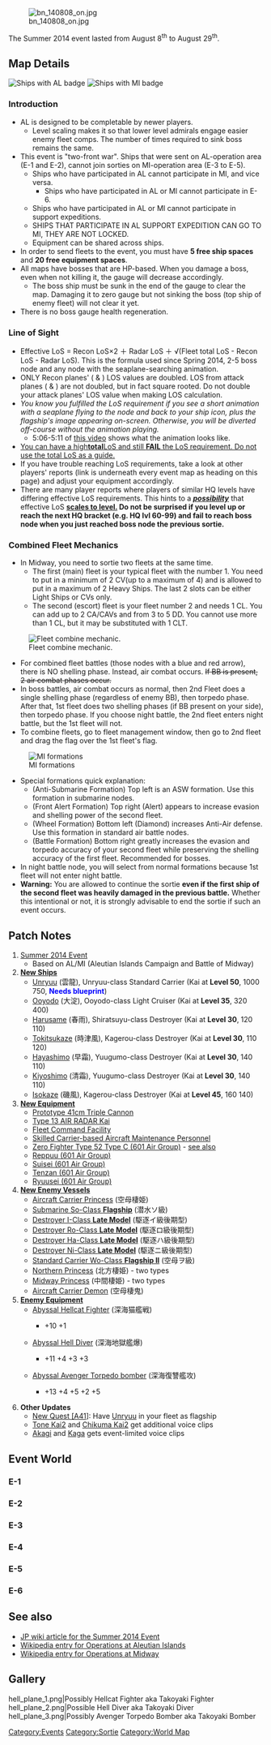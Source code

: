 
[[File:bn_140808_on.jpg]]

The Summer 2014 event lasted from August 8<sup>th</sup> to August 29<sup>th</sup>.

==Map Details==
[[File:AL_badge.jpg|thumb|Ships with AL badge]]
[[File:MI_sticker.jpg|thumb|Ships with MI badge]]
===Introduction===
* AL is designed to be completable by newer players.
** Level scaling makes it so that lower level admirals engage easier enemy fleet comps. The number of times required to sink boss remains the same.
* This event is "two-front war". Ships that were sent on AL-operation area (E-1 and E-2), cannot join sorties on MI-operation area (E-3 to E-5).
** Ships who have participated in AL cannot participate in MI, and vice versa.
*** Ships who have participated in AL or MI cannot participate in E-6.
** Ships who have participated in AL or MI cannot participate in support expeditions.
** SHIPS THAT PARTICIPATE IN AL SUPPORT EXPEDITION CAN GO TO MI, THEY ARE NOT LOCKED.
** Equipment can be shared across ships.
* In order to send fleets to the event, you must have '''5 free ship spaces''' and '''20 free equipment spaces'''.
* All maps have bosses that are HP-based. When you damage a boss, even when not killing it, the gauge will decrease accordingly.
** The boss ship must be sunk in the end of the gauge to clear the map. Damaging it to zero gauge but not sinking the boss (top ship of enemy fleet) will not clear it yet.
* There is no boss gauge health regeneration.

=== Line of Sight ===
* Effective LoS = Recon LoS×2 ＋ Radar LoS ＋ √(Fleet total LoS - Recon LoS - Radar LoS). This is the formula used since Spring 2014, 2-5 boss node and any node with the seaplane-searching animation.
* ONLY Recon planes' ({{YellowPlane}} & {{Seaplane}}) LOS values are doubled. LOS from attack planes ({{RedPlane}} & {{BluePlane}}) are not doubled, but in fact square rooted. Do not double your attack planes' LOS value when making LOS calculation.
* ''You know you fulfilled the LoS requirement if you see a short animation with a seaplane flying to the node and back to your ship icon, plus the flagship's image appearing on-screen. Otherwise, you will be diverted off-course without the animation playing.'' 
** 5:06-5:11 of [http://www.youtube.com/watch?v=J-x1tNuCeSE this video] shows what the animation looks like. 
* <u>You can have a high''' total '''LoS and still '''FAIL''' the LoS requirement. Do not use the total LoS as a guide.</u>
* If you have trouble reaching LoS requirements, take a look at other players' reports (link is underneath every event map as <Report your results Here> heading on this page) and adjust your equipment accordingly.
* There are many player reports where players of similar HQ levels have differing effective LoS requirements. This hints to a '''<u>''possibility''</u>''' that effective LoS '''<u>scales to level.</u> Do not be surprised if you level up or reach the next HQ bracket (e.g. HQ lvl 60-99) and fail to reach boss node when you just reached boss node the previous sortie.'''

===Combined Fleet Mechanics===
* In Midway, you need to sortie two fleets at the same time.
** The first (main) fleet is your typical fleet with the number 1. You need to put in a minimum of 2 CV(up to a maximum of 4) and is allowed to put in a maximum of 2 Heavy Ships. The last 2 slots can be either Light Ships or CVs only.
** The second (escort) fleet is your fleet number 2 and needs 1 CL. You can add up to 2 CA/CAVs and from 3 to 5 DD. You cannot use more than 1 CL, but it may be substituted with 1 CLT.
[[File:Ss_(2014-08-10_at_09.58.59).jpg|thumb|Fleet combine mechanic.]]
* For combined fleet battles (those nodes with a blue and red arrow), there is NO shelling phase. Instead, air combat occurs. <s>If BB is present, 2 air combat phases occur.</s>
* In boss battles, air combat occurs as normal, then 2nd Fleet does a single shelling phase (regardless of enemy BB), then torpedo phase. After that, 1st fleet does two shelling phases (if BB present on your side), then torpedo phase. If you choose night battle, the 2nd fleet enters night battle, but the 1st fleet will not.
* To combine fleets, go to fleet management window, then go to 2nd fleet and drag the flag over the 1st fleet's flag.
[[File:Ss_(2014-08-09_at_04.56.13).jpg|thumb|MI formations]]
* Special formations quick explanation:
** (Anti-Submarine Formation) Top left is an ASW formation. Use this formation in submarine nodes.
** (Front Alert Formation) Top right (Alert) appears to increase evasion and shelling power of the second fleet.
** (Wheel Formation) Bottom left (Diamond) increases Anti-Air defense. Use this formation in standard air battle nodes.
** (Battle Formation) Bottom right greatly increases the evasion and torpedo accuracy of your second fleet while preserving the shelling accuracy of the first fleet. Recommended for bosses.
* In night battle node, you will select from normal formations because 1st fleet will not enter night battle.
* '''Warning:''' You are allowed to continue the sortie '''even if the first ship of the second fleet was heavily damaged in the previous battle.''' Whether this intentional or not, it is strongly advisable to end the sortie if such an event occurs.



{{clear}}

==Patch Notes==
# [[Summer 2014 Event]]
#*Based on AL/MI (Aleutian Islands Campaign and Battle of Midway)
# '''[[Ship Class|New Ships]]'''
#* [[Unryuu]] (雲龍), Unryuu-class Standard Carrier (Kai at '''Level 50''', {{Ammo}}1000 {{Steel}}750, <span style="color:#00f">'''Needs blueprint'''</span>) 
#* [[Ooyodo]] (大淀), Ooyodo-class Light Cruiser (Kai at '''Level 35''', {{Ammo}}320 {{Steel}}400) 
#* [[Harusame]] (春雨), Shiratsuyu-class Destroyer (Kai at '''Level 30''', {{Ammo}}120 {{Steel}}110) 
#* [[Tokitsukaze]] (時津風), Kagerou-class Destroyer (Kai at '''Level 30''', {{Ammo}}110 {{Steel}}120) 
#* [[Hayashimo]] (早霜), Yuugumo-class Destroyer (Kai at '''Level 30''', {{Ammo}}140 {{Steel}}110) 
#* [[Kiyoshimo]] (清霜), Yuugumo-class Destroyer (Kai at '''Level 30''', {{Ammo}}140 {{Steel}}110)
#* [[Isokaze]] (磯風), Kagerou-class Destroyer (Kai at '''Level 45''', {{Ammo}}160 {{Steel}}140) 
# '''[[Equipment|New Equipment]]'''
#* [[Prototype 41cm Triple Cannon]]
#* [[Type 13 AIR RADAR Kai]]
#* [[Fleet Command Facility]]
#* [[Skilled Carrier-based Aircraft Maintenance Personnel]]
#* [[Zero Fighter Type 52 Type C (601 Air Group)]] - [http://en.wikipedia.org/wiki/Mitsubishi_A6M_Zero#A6M5_Type_0_Model_52 see also]
#* [[Reppuu (601 Air Group)]]
#* [[Suisei (601 Air Group)]]
#* [[Tenzan (601 Air Group)]]
#* [[Ryuusei (601 Air Group)]] 
# '''[[Enemy Vessel|New Enemy Vessels]]'''
#* [[Aircraft Carrier Princess]] (空母棲姫)
#* [[Submarine So-Class|Submarine So-Class '''Flagship''']] (潜水ソ級)
#* [[Destroyer I-Class|Destroyer I-Class '''Late Model''']] (駆逐イ級後期型)
#* [[Destroyer Ro-Class|Destroyer Ro-Class '''Late Model''']] (駆逐ロ級後期型)
#* [[Destroyer Ha-Class|Destroyer Ha-Class '''Late Model''']] (駆逐ハ級後期型)
#* [[Destroyer Ni-Class|Destroyer Ni-Class '''Late Model''']] (駆逐ニ級後期型)
#* [[Standard Carrier Wo-Class|Standard Carrier Wo-Class '''Flagship II''']] (空母ヲ級)
#* [[Northern Princess]] (北方棲姫) - two types
#* [[Midway Princess]] (中間棲姫) - two types
#* [[Aircraft Carrier Demon]] (空母棲鬼)
# '''[[List_of_equipment_used_by_the_enemy|Enemy Equipment]]'''
#* [http://jetri.co/decodes/2014-08-08_22-18/slotitem-547 Abyssal Hellcat Fighter] (深海猫艦戦)
#**{{AA}}+10 {{Hit}}+1
#* [http://jetri.co/decodes/2014-08-08_22-18/slotitem-548 Abyssal Hell Diver] (深海地獄艦爆)
#** {{Dive}}+11 {{ASW}}+4 {{Hit}}+3 {{LOS}}+3
#* [http://jetri.co/decodes/2014-08-08_22-18/slotitem-549 Abyssal Avenger Torpedo bomber] (深海復讐艦攻)
#** {{Torpedo}}+13 {{AA}}+4 {{ASW}}+5 {{Hit}}+2 {{LOS}}+5
# '''Other Updates'''
#* [[Quests|New Quest [A41]]]: Have [[Unryuu]] in your fleet as flagship
#* [[Tone|Tone Kai2]] and [[Chikuma|Chikuma Kai2]] get additional voice clips
#* [[Akagi]] and [[Kaga]] gets event-limited voice clips

==Event World==

===E-1===
{{EventMap1
|map_name = [http://en.wikipedia.org/wiki/Battle_of_the_Komandorski_Islands Advance to the northern AL area!]
|map_japanese = 北方AL海域へ進出せよ！
|banner = [[File:Banner_AL1.png|317px]]
|map_image = [[File:Summer2014E1_001.png|317px]]
|report_link = [[Thread:94409|< Report your results here >]]
|information = 
* Boss: (Node '''K''') [[Heavy Cruiser Ri-Class|Heavy Cruiser Ri-Class Kai]]
* Nodes '''B''' and '''H''' are night battles
* Killing the boss '''6''' times will empty its HP gauge.
'''Rewards'''
* [[Harusame]] (春雨)
* [[Shop#Consumables|Cash-only furniture token]]
|branching = 
All posted branching rules, as of posting, are VERY tentative. Use at your own risk. ( 2 CVL required(not true, many people have gotten to boss even with one or no CVLs), northern route requires CV(?), no more than 2 Fast BB)
* Having more than two CVL/CV in total or more than three SS/SSV in total will take you to A-C-F.
* Having at least one SS will take you to northern route.
* Having at least 4 DD will take you through the middle route (from A to B). '''The optimal route as you only need to go through 2 nodes before the boss.'''
* 1x Fast BB, 2 CA, CL, 2 CVL takes southern route to boss
* 1x Fast BB, 3 CA, 2 CVL takes southern route to boss
* 2x Fast BB, CA, DD, 2 CVL takes southern route to boss
* 1x Fast BB, 3 CA, CV, DD takes southern route to boss 
* 2x CA, DD, Fast BB, 2 CVL takes southern route to boss
* CA, DD, CL, BBV, 2 CVL takes southern route to boss
* 2x CA, 2x BBV, 2x CVL takes southern route to boss
* 4x CA, 2x CVL takes southern route to boss
* 2x CA, 2x DD, 2x CVL takes northern route to boss
* 2x CA, Fast BB, BBV, 2x CVL takes southern route to boss
* 2x CAV, CL, DD, 2x CVL takes southern route to boss
* CL, BBV, DD, CVL, CV, DD takes southern route to boss
* CL, CVL, CAV, CA, 2x BBV takes southern route to boss
* BBV, Fast BB, CA, DD, CV, CVL takes southern route to boss


* AV(unremodelled), Fast BB, DD, BBV, 2x CVL takes southern route to boss. Total LOS must be more than 250 (this compositon's LOS is 257 & reach to the boss node). *Note that this is for HQ level bellow 40 (HQ lv.1-39).

* CL, CAV, CA, BBV, 2x CVL takes southern route to boss. Take Yuubari as your flag and set her up for double attack/ASW using 2x 15.5cm triple yellows, 1 sonar, and 1 depth charge. This is important as it takes out the sub in Node A easily while maintaining firepower for night battles.


* There is an as-of-yet unknown LoS requirement for reaching the boss node, consider equipping more than you think is necessary to avoid unpleasant surprises. Recon planes work better than radars.

|tips =
* H node is a night battle with two possible fleet formations and only one ship is equipped for cut-in attacks, making night battle equipment (Other than the Type 98 Recon Seaplane (Night Scout)) ineffective.

*Do not bother with Type 3 shells, 10cm guns and other anti-air equipment unless you fulfill LoS requirements, as they do not appear to reduce chances of being hit and damage by enemy carriers significantly.

*All the enemies, including the enemy DDs, have the ability to deal heavy damage to your ships REGARDLESS OF LEVEL OR EQUIPMENT (Boilers/Turbines). Keep this in mind before you decide to commit your higher-leveled ships just to complete E-1.

* A node has a submarine (changes to 'Elite' after HQ lvl 59, which is accurate due to enemy formation)

* An alternative to using Yuubari for ASW is to use a CLT with 1 sonar, 1 depth charge, 1 midget sub.  CLT are much more durable and have preemptive torpedo attack in exchange for lack of night double attack.

* If you decide for northern route, have at least 150 FP for air superiority and stock some night battle equipment for the B node.
* Recommended formations for pre-boss nodes on Southern Route (in order) - line abreast, echelon, double line.

*[Double Line] formation works well for I node to increase accuracy for first aerial phase and shelling phase(s). [Diamond] is NOT recommended because the enemy light carriers HAS A CHANCE to hit hard regardless of formation, and your damage, accuracy will drop.

* A way through the middle route is 4 DD 2 BBV where you stack the BBVs full of Zuiun (for LoS requirements) as well as adequate night battle equipment and radars on the DDs to help them through the night node B. Use line abreast at node A if you use this configuration.

|dropsA =
* '''DD''': [[Mutsuki]], [[Satsuki]], [[Fumizuki]], [[Nagatsuki]], [[Mikazuki]], [[Mochizuki]], [[Kikuzuki]], [[Oboro]], [[Akebono]], [[Sazanami]], [[Ushio]]
* '''CL''': [[Tenryuu]], [[Tatsuta]], [[Natori]], [[Isuzu]], [[Tama]], [[Kiso]], [[Kuma]], [[Kitakami|'''<span style="color:red">Kitakami</span>''']], [[Sendai]], [[Naka]], [[Jintsuu]], [[Yura]]
* '''CA''': [[Furutaka]], [[Kako]], [[Aoba]], [[Maya]], [[Choukai]], [[Myoukou]], [[Nachi]], [[Ashigara]], [[Haguro]], [[Chikuma]]

* '''AV''': [[Chitose]], [[Chiyoda]]
* '''CVL''': [[Ryuujou]], [[Jun'you]], [[Hiyou]], [[Souryuu]]
|dropsC =
* '''DD''': [[Mutsuki]], [[Shimakaze|'''<span style="color:red">Shimakaze</span>''']] 
* '''CL''': [[Sendai]], [[Jintsuu]], [[Kitakami]], [[Isuzu]]
* '''CA''': [[Nachi]], [[Atago]], [[Furutaka]]
|dropsD =
* '''DD''': [[Shimakaze|'''<span style="color:red">Shimakaze</span>''']], [[Tanikaze|'''<span style="color:red">Tanikaze</span>''']]
* '''CL''': [[Sendai]]
* '''CA''': [[Furutaka]]
* '''AV''': [[Chiyoda]]
* '''CVL''': [[Shouhou]], [[Ryuujou]], [[Hiyou]]
|dropsH =
* '''DD''': [[Akebono]],[[Kisaragi]], [[Satsuki]], [[Fumizuki]], [[Mikazuki]],  [[Sazanami]], [[Ushio]], [[Shimakaze|'''<span style="color:red">Shimakaze</span>''']]
* '''CL''': [[Tenryuu]], [[Tatsuta]], [[Tama]], [[Kitakami]], [[Yura]], [[Sendai]], [[Jintsuu]]
* '''CA''': [[Furutaka]], [[Kako]], [[Ashigara]], [[Aoba]]
* '''AV''': [[Chitose]], [[Chiyoda]]
* '''CVL''': [[Shouhou]], [[Ryuujou]], [[Souryuu]]
|dropsI =
* '''DD''': [[Mutsuki]], [[Kisaragi]], [[Satsuki]], [[Fumizuki]], [[Mikazuki]], [[Akebono]], 
[[Sazanami]], [[Ushio]], [[Shimakaze|'''<span style="color:red">Shimakaze</span>''']], [[Tanikaze|'''<span style="color:red">Tanikaze</span>''']], [[Akigumo|'''<span style="color:red">Akigumo</span>''']]
* '''CL''': [[Abukuma|'''<span style="color:red">Abukuma</span>''']], [[Kitakami]], [[Sendai]], [[Naka]], [[Isuzu]]
* '''CA''': [[Aoba]], [[Ashigara]], [[Takao]], [[Atago]]
* '''CVL''': [[Junyou]]
* '''SS''': [[I-8|'''<span style="color:red">I-8</span>''']]
|dropsK =
* '''DD''': [[Fubuki]], [[Shimakaze|'''<span style="color:red">Shimakaze</span>''']], [[Tanikaze|'''<span style="color:red">Tanikaze</span>''']], [[Akigumo|'''<span style="color:red">Akigumo</span>''']], [[Naganami|'''<span style="color:red">Naganami</span>''']]
* '''CL''': [[Nagara]], [[Kitakami]], [[Ooi]], [[Sendai]], [[Kuma]], [[Agano|'''<span style="color:red">Agano</span>''']], [[Abukuma|'''<span style="color:red">Abukuma</span>''']], [[Tatsuta]]
* '''CA''':[[Myoukou]], [[Mogami]], [[Tone]], [[Chikuma]], [[Takao]], [[Atago]]
* '''SS''': [[I-8|'''<span style="color:red">I-8</span>''']]
* '''BB''': [[Yamashiro]], [[Fusou]], [[Ise]], [[Hyuuga]]
* '''CVL''': [[Houshou]], [[Shouhou]], [[Ryuujou]], [[Junyou]], [[Souryuu]], [[Kaga]]
}}

===E-2===
{{EventMap1
|map_name = [http://en.wikipedia.org/wiki/Aleutian_Islands_Campaign#Attack_on_Dutch_Harbor Diversionary tactics! Wreck the northern harbour!]
|map_japanese = 陽動作戦！北方港湾を叩け！
|banner = [[File:Banner_AL2.png|317px]]
|map_image = [[File:Almi-map2_0.jpg|317px]]
|report_link = [[Thread:94424|< Report your results here >]]
|information = * Boss: [[Northern Princess]] (北方棲姫)
* Node D is a night battle node.
* Node E is sometimes a sub node.
* Killing the boss '''7''' times will empty its HP gauge.
* At least for Northern Princess(lolihime), once HP gauge goes into the 7th portion, she will change to her last form. 
'''Reward'''
* [[Ooyodo]] (大淀)
* [[Repair Team]]
* Medal x1
|branching = * Having any BB or SS leads to north route (node A)
* 2 DD, 2 CA, 1 CV, 1 CVL  leads to Node A.
* 2x CVL, 2x CA, 1x DD, 1x BBV leads to node A.
* 2x CVL, 2x CA, 1x CL, 1x BBV leads to node A.
* 2x CA/CAV, 2x DD, 2x CVL will go to C, then G. With enough LOS it should always go G to E after that and then E to K. (LOS req from G to E is lower than E to K)
* 2x BBV, CA, CAV, CVL, CL will go to A,B,D,E,K. Equipment LOS was 60, total LOS was 287, HQ lvl 66.
* 2x FBB, 1x CA, 1x CLT, 2x CVL/CV leads to node A, E to K need 350+ LOS, HQ lvl 100
* 1 DD, CA, CVL, CA, BBV,  FBB leads to node A, E to K need 293+ LOS, HQ lvl 52
* Fast BB, BBV, CLT, 2x CA, CV will go to A,B,D,E,K. Total LOS was 350+
* Fast BB, BBV, CA, CLT, CV, CVL will go to A,B,D,E,K. Total LOS was 313
|tips =* The [[Northern Princess]] is an installation-type and is vulnerable to [[Type 3 Shell]]s.
* The [[Northern Princess]] evolves into a tougher form for the final battle.
* The [[Northern Princess]] is immune to torpedoes.
* During shelling phase, dive bombers can't attack [[Northern Princess]] but torpedo bombers can. Don't confuse with aerial phase that torpedo bombers can't attack her.
* Using both support fleet is '''HIGHLY recommended''' for clearing this map if you are going C-G-E-K. You will spend some resources, but you will save on buckets (and time) in the long run. Refer to the [[Expedition]] page for details on running support fleet.
* E node has two completely different fleets, one has surface ships while the other is composed of submarines.
* At least in northern route, line abreast works fine in all pre-boss nodes.
* Certain LoS required to reach node E from G and E to K. '''A total of 2-3 yellow planes''' (Saiun, Type 2 Recon) on CVLs appear to be optimal, depending on your HQ level bracket. If you have trouble reaching LoS, consider stacking small radar(s) on your DDs or stacking one CA/V with recon planes.
* If having trouble clearing the boss, equip CA(V) With sanshiki instead of Radar + Seaplane or Radar + Radar. Using this setup, (assuming 2DD 2CA(V) 2 CVL) stack radars on one of the DD's instead to compensate for lost LOS. This will make that one DD useless, but your CA(V)'s will wreck the boss at night battle.
|dropsC =* '''DD''': [[Hibiki]]
* '''CL''': [[Kiso]], [[Tama]]
* '''CA''': [[Maya]]
|dropsE =* '''DD''': [[Makigumo]], [[Ushio]]
* '''CA''': [[Nachi]]
* '''CVL''': [[Jun'you]]
* '''SS''': [[I-19]]
|dropsK =* '''DD''': [[Makigumo]], [[Hatsukaze]], [[Yayoi]], [[Amatsukaze]], [[Uzuki]], [[Urakaze]], [[Kiyoshimo]], [[Naganami]], [[Ikazuchi]]
* '''CL''': [[Yuubari]], [[Abukuma]], [[Tama]], [[Noshiro]], [[Kinu]]
* '''CA''': [[Suzuya]], [[Kinugasa]], [[Takao]], [[Kumano]], [[Maya]]
* '''BB''': [[Haruna]], [[Hyuuga]], [[Kongou]], [[Hiei]], [[Kirishima]], [[Ise]], [[Yamashiro]]
* '''CVL''': [[Ryuujou]], [[Junyou]], [[Zuihou]]
* '''SS''': [[I-19]]
|dropsG = * '''DD''': [[Ushio]], [[Inazuma]]
* '''CL''': [[Kiso]], [[Abukuma]]
* '''CA''': [[Nachi]]
* '''CVL''': [[Ryuujou]]
|dropsB = * '''DD''': [[Hatsuyuki]], [[Hatsuharu]], [[Ikazuchi]], [[Inazuma]], [[Wakaba]]
* '''CL''': [[Kiso]]
* '''CA''': [[Takao]]
* '''CVL''': [[Junyou]], [[Ryuujou]]
|dropsD = * '''DD''': [[Nenohi]], [[Inazuma]], [[Hatsuharu]], [[Hatsushimo]], [[Ikazuchi]]
* '''CA''': [[Maya]], [[Nachi]]}}

===E-3===
{{EventMap1
|map_name = The Decisive Battle! Starting Operation MI
|map_japanese = 決戦！MI作戦発動
|banner = [[File:Banner_MI1.png|317px]]
|map_image = [[File:Map_E201408_03.jpg|317px]]
|report_link = [[Thread:94508|< Report your results here >]]
|information = * Boss: [[Aircraft Carrier Demon]] (空母棲鬼)
* [[Midway Princess]] appears at node H.
* Killing the boss '''8''' times will empty its HP gauge.
'''Reward'''
* [[Prototype 41cm Triple Cannon]]
* [[Type 13 AIR RADAR Kai]]
* [[Skilled Carrier-based Aircraft Maintenance Personnel]]
|branching = * Having 2 BBV, 2 CVL, and 2 CV in the first fleet will cause you to always take the north route.
*Having a Slow ship in the first fleet will cause you to take the north route, Fast fleet have a random chance for B C D
*Having no BB will avoid north route.
*You need at least 65 of LoS from equipment to reach node H from the south route. for normal difficulty (HQ lv 40-59)
*2CA/V, 1 Fast BB, 3 CV in first fleet goes south route (A-D-F-H-J).
*Having 3CV and no Slow ship always goes south route.
|tips =* The recommended composition for the first fleet is 2 BB, 4 CV.
* The recommended composition for the second fleet is 1 CL, 2 CA/CAV, 3 DD.
* Excluding the boss node, the fights consist of two air combat phases with no shelling/torpedo salvo.
* The enemy fleets have large amounts of planes, plan accordingly.
* Consider aborting your sortie if you get directed to node B, fighting four battles may deplete your planes too much to get air superiority at the boss node.
|dropsH=* '''DD''': [[Hatsuharu]]
* '''CL''': [[Nagara]]
* '''AV''': [[Chiyoda]]
* '''BB''': [[Fusou]]
|dropsJ =* '''DD''': [[Makigumo|'''<span style="color:red">Makigumo</span>''']], [[Kiyoshimo|'''<span style="color:red">Kiyoshimo</span>''']], [[Hamakaze]], [[Tanikaze]], [[Shigure]], [[Shikinami]], [[Shiratsuyu]]
* '''CL''': [[Yahagi|'''<span style="color:red">Yahagi</span>''']], [[Nagara]], [[Ooi]]. [[Sendai]], [[Kitakami]]
* '''CA''': [[Tone]], [[Chikuma]]
* '''AV''':
* '''CV(L)''': [[Akagi]], [[Kaga]], [[Souryuu]], [[Hiryuu]], [[Houshou]]
* '''SS(V)''': [[I-168]]
* '''BB''': [[Nagato|'''<span style="color:red">Nagato</span>''']], [[Haruna]], [[Mutsu]], [[Kirishima]], [[Yamashiro]], [[Fusou]], [[Ise]]
* '''Others''': [[Taigei|'''<span style="color:red">Taigei</span>''']]}}

===E-4===
{{EventMap1
|map_name = Invasion of Midway Island
|map_japanese = MI島攻略作戦
|banner = [[File:Banner_MI2.png|317px]]
|map_image = [[File:Summer2014_e4.jpg|317px]]
|report_link = [[Thread:94509|< Report your results here >]]
|information = * Boss: [[Midway Princess]] (中間棲姫)
* Node C is a sub node.
* Node H is day battle with one yellow BB / one yellow CA
* Killing the boss '''10''' times will empty its HP gauge.
'''Reward'''
* [[Tokitsukaze]] (時津風)
* [[Repair Goddess]] (応急修理女神)
|branching = * Having 4 CV has a high chance of taking you from C to E.
* Having 4 DD or Akitsumaru in 1st fleet goes to B.
|tips =* The [[Midway Princess]] is an installation-type and is vulnerable to [[Type 3 Shell]]s.
* The [[Midway Princess]] evolves into a tougher form for the final battle.
* The [[Midway Princess]] is immune to torpedoes. If CVs are equipped with dive bombers (red), they cannot attack her. Torpedo bombers (blue) work for the shelling phase.
* Using 4 CV and 2 BB still works for this map but has a high chance of going A-C-E.
* Using 3 CV, 2 BB and a CAV (CA?) and 1 CL, 2 CA (CAV?) 3 DD has a very high chance of going A-C-F-J-K.
*Using 4 CV, 1 FBB, 1 CA and 1 CAV, 1 CLT, 2 DD(ASW EQ + 2 Main Gun), 1 FBB(W/out type 3 Shell) 1 CL will give you route B-D-H-K (Tried 7 times out of 10 run, and always get that route, HQ level 78)
* Using Akitsu Maru or 4 DD goes to B. Akitsumaru can be even better than a BB in the boss, and B is a bit easier than A.
* <strike>Equip your DD and CL with ASW, as they won't do too much damage with guns. 1 or 2 CA with Type 3 Shells is enough to kill the boss at night if it's necessary.</strike> <strike>High level DDs and CLs are still able to do moderate damage with the right setup.</strike> Still, this is a valid point : a CA or two with type 3 will beat the feces out of the boss, and the damage done by DDs or CLs is negligible in comparison.
* Node H is a combined fleet battle with shelling phase, recommend Combined fleet line ahead formation (Bottom right)
* If your BB's are equipped with type 91 shells, always north route (?) (Confirmed, HQ level 78)
|dropsA =* '''DD''': [[Asashio]]
* '''CL''':
* '''CA''':
* '''AV''':
* '''CV(L)''':
* '''SS(V)''':
* '''BB''':
|dropsD =* '''DD''': [[Hayashimo|'''<span style="color:red">Hayashimo</span>''']]
* '''CL''':
* '''CA''': [[Mogami]]
* '''AV''':
* '''CV(L)''':
* '''SS(V)''':
* '''BB''':
|dropsH =* '''DD''': [[Yuugumo]], [[Maikaze]], [[Hatsukaze|'''<span style="color:red">Hatsukaze</span>''']], [[Hamakaze]]
* '''CL''':
* '''CA''': [[Choukai]]
* '''AV''':
* '''CV(L)''': [[Chitose]], [[Zuihou]]
* '''SS(V)''':
* '''BB''': [[Kongou]]
|dropsK =* '''DD''': [[Hayashimo|'''<span style="color:red">Hayashimo</span>''']], [[Yuugumo]], [[Akigumo]], [[Maikaze|'''<span style="color:red">Maikaze</span>''']], [[Hatsukaze|'''<span style="color:red">Hatsukaze</span>''']], [[Hamakaze|'''<span style="color:red">Hamakaze</span>''']], [[Amatsukaze|'''<span style="color:red">Amatsukaze</span>''']], [[Mikazuki]]
* '''CL''':
* '''CA''': [[Kumano]], [[Mikuma|'''<span style="color:red">Mikuma</span>''']], [[Suzuya]], [[Choukai]], [[Myoukou]], [[Mogami]], [[Atago]]
* '''AV''':
* '''CV(L)''': [[Kaga]], [[Akagi]], [[Hiryuu]], [[Souryuu]], [[Zuihou|'''<span style="color:red">Zuihou</span>''']]
* '''SS(V)''':
* '''BB''': [[Hiei]], [[Kongou]], [[Kirishima]]
* '''Others''': [[Akitsu Maru|'''<span style="color:red">Akitsu Maru</span>''']]|dropsC = * '''DD''': 
* '''CL''':
* '''CA''': [[Atago]]
* '''AV''':
* '''CV(L)''':
* '''SS(V)''':
* '''BB''':}}

===E-5===
{{EventMap1
|map_name = Securing the MI Islands
|map_japanese = MI島確保作戦
|banner = [[File:Banner_MI3.png|317px]]
|map_image = [[File:E5mapfix.jpg|317px]]
|report_link = [[Thread:94510|< Report your results here >]]
|information = * Boss: [[Aircraft Carrier Princess]] (空母棲姫)
* Nodes A and B are submarine nodes
* Nodes D and G are night battle nodes
* Killing the boss '''9''' times will empty its HP gauge.
'''Rewards'''
* [[Unryuu]]
* Medal x1
|branching = * As of yet, no branching rules have been found, your fleet can and will end up all over the place.
* <strike>LoS appears to be less important than previous maps, certain routes do not check it at all (No seaplane).</strike> Branching seems random, but G->L & I->L does have a seaplane animation.
*<strike>Unconfirmed Large Scale - Oddly enough if you start the map with 2 ships of your 1st fleet (the fleet with the CVs) in yellow and the rest of your ships in your first and second fleets in green you will go to B node every single time. (Health based branching may be being used on MI1-3)</strike>
*Having 4DD in second fleet will go A to C.
|tips =* The boss node formation changes for the final battle, the two [[Light Carrier Nu-Class|Light Carrier Nu-Class Flagship]] will be replaced by two [[Standard Carrier Wo-Class|Standard Carrier Wo-Class Flagship II]] if your level is ≥105, those who are ≤104 will only have one replaced.
* The recommended composition for the first fleet is 2 BB, 4 CV.
* The recommended composition for the second fleet is 1 CL, 2 CA/CAV, 3 DD.
* Consider deploying a boss support expedition for the final battle.
* This map can be used for leveling 12 ships at the same time at first node (A and B). Equip your DD and CL in second fleet with ASW set up and main fleet with at least two CV/L and another 4 ships. If no ship in the main fleet can attack subs, the main fleet's flagship will always get MVP (1080 Exp at S rank), good for new ships or ships that are useless in combat like Akitsu Maru, Akashi and Taigei. The best thing is you don't need to spend ammo for leveling on this map. You can also enter night battle for no extra cost and with good ASW you still can sink them at night (though beware of their CI attack). Keep in mind that if you are leveling your girls here, you can't send them back to AL or Final Operation.
*  Being directed to node A guarantees a night battle that results in a higher chance of your ships being critically damaged to heavy damage. Being directed to node B guarantees no night battle. End the sortie at node A if you don't feel confident in taking on the night battle nodes. Keep in mind that refreshing in the middle of a sortie can lead you to a ban, especially if you do it often.
|dropsA =* '''DD''':
* '''CL''':
* '''CA''':
* '''AV''':
* '''CV(L)''':
* '''SS(V)''':
* '''BB''':
|dropsG =* '''DD''':
* '''CL''': [[Ooi]]
* '''CA''':
* '''AV''':
* '''CV(L)''': [[Akagi]]
* '''SS(V)''':
* '''BB''': [[Fusou]]
|dropsL =* '''DD''': [[Hayashimo|'''<span style="color:red">Hayashimo</span>''']], [[Amatsukaze|'''<span style="color:red">Amatsukaze</span>''']], [[Yukikaze]],[[Maikaze]],[[Hatsukaze]], [[Tanikaze]], [[Urakaze]], [[Makigumo]], [[Shiratsuyu]], [[Yuugumo]], [[Akigumo]]
* '''CL''': [[Nagara]], [[Kitakami]], [[Sendai]]
* '''CA''': [[Mogami]],  [[Mikuma|'''<span style="color:red">Mikuma</span>''']], [[Suzuya]], [[Kumano]], [[Tone]]
* '''AV''':
* '''CV(L)''':[[Kaga]], [[Hiryuu|'''<span style="color:red">Hiryuu</span>''']],[[Souryuu]], [[Akagi]]
* '''SS(V)''':
* '''BB''': [[Nagato]], [[Mutsu]], [[Haruna]], [[Kirishima]], [[Ise]], [[Yamashiro]], [[Fusou]], [[Hiei]], [[Kongou]]
* '''AR''': [[Akashi|'''<span style="color:red">Akashi</span>''']] (Akashi seems to appear only to admirals with a HQ level of 105 or more)}}

===E-6===
{{EventMap1
|map_name = Counter Attack to AL/MI Operation
|map_japanese = 敵別働隊を迎撃、本土近海防衛！
|banner = [[File:Banner_MI4.png|317px]]
|map_image = [[File:Summer2014_e5_initial2.png|thumb|400px]]
|report_link = [[Thread:100058|< Report your results here >]]
|information = * Boss: [[Battleship Princess]]
* Killing the boss <b>10</b> times will empty its HP gauge.
* A: Fleet consisting of 1 BB (Ta), 1 CL (He),  1/2 CVL (Nu), and 2/3 DDs. 
* C: Fleet consisting of all subs
* D & F: Night Battle nodes
**D node contains two Ri-class flagships, two flagship CL, and 2 DD in Line Ahead or Echelon formations
**F node contains a Ta-class flagship, a Ri-class elite, a CL, and 3 DDs in Line Ahead formation
* E: Empty
* H: [[Aircraft Carrier Princess]], CV (Wo), CA (Ri), 3 DDs 
'''Rewards'''
* [[Isokaze]]
* [[Prototype 41cm Triple Cannon]]
* Medal x1
|branching = * 2+ SS/SSV guarantees the dead end at B
* 2 CA/CAV or 2 CVL or 3 carriers guarantees node C
* 2 CVL guarantees node E
* Suggested Effective LOS is 110 although there appears to be an aspect of randomness.  (Unclear whether more LOS will help)
|tips = * Compositions should include 2 CA/V or 2 CVL or 3CV/L for branching through the Node C (submarine nodes do not consume ammo so you will not face damage penalty at boss).  
* 2CVL will always go the northern route towards AC Princess and the other previously mentioned will be 50/50 towards night battle node instead.
* Consider sparkling to increase evasion and accuracy. If you are low on resources, DO sparkling.
* Node H only has one round of shelling if you do not bring a battleship, but it can lack firepower at boss node.  Using Boss support expedition can help in this situation.
*If you have strong BB, double line is the recommended formation for node A. Line ahead is generally better if you are using 2 CLT (highest torpedo hit rate and damage).

* North route example compositions:
**3BB 1CLT 2CVL 
**2BB 2CLT 2CVL
* Middle/north route example compositions:
**2BB 1SSV 2CV 1CVL
**2BB 1CA 1CAV 2CV
**2CA 2CLT 1SSV 1CV
* Repairs tools can be used to great effect. Notably used on CV/CVLs for their low HP and armor.
*At HQ Level 100+, during the final kill to clear the gauge there will be two [[Battleship Princess]] at the boss node
**Yamato-class battleships, Kitakami and Ooi are strongly recommended for high damage output.
***Nagato-class or Kongou-class (kai 2) can be substituted but their armour and damage output against the boss is significantly lower.
**Night cut-in attacks can be effective on high luck ships (Kitakami, Nagato, Haruna Kai 2). Night double attacks can be equally effective if not better on CLTs.
**Example compositions:
***Kitakami, 2 BB, Ooi, 2 CVL
***Kitakami, 3 BB, 2 CVL
***Kitakami, 2 BB, 3 CV
***Kitakami, 2CA(V), 2 BB, CV
***Kitakami, 2 CA, Ooi, 2 CVL
|dropsA =* '''DD''':
* '''CL''': [[Natori]]
* '''CA''':
* '''AV''':
* '''CV(L)''':
* '''SS(V)''':
* '''BB''':
|dropsH =* '''DD''': [[Murasame]]
* '''CL''': [[Sendai]]
* '''CA''':
* '''AV''':
* '''CV(L)''':
* '''SS(V)''': [[Maruyu|'''<span style="color:red">Maruyu</span>''']]
* '''BB''':
|dropsJ =* '''DD''': [[Hamakaze]], [[Hayashimo|'''<span style="color:red">Hayashimo</span>''']], [[Kiyoshimo|'''<span style="color:red">Kiyoshimo</span>''']], [[Shimakaze]], [[Yukikaze]], [[Amatsukaze|'''<span style="color:red">Amatsukaze</span>''']], [[Urakaze]], [[Tanikaze|'''<span style="color:red">Tanikaze</span>''']]
* '''CL''': [[Yuubari]]
* '''CA''': [[Kinugasa]] 
* '''AV''':
* '''CV(L)''': [[Shoukaku]], [[Zuikaku]]
* '''SS(V)''': [[Maruyu]]
* '''BB''': [[Nagato]], [[Mutsu]]
* '''AS''': [[Taigei]]
* '''AR''':}}

==See also==
* [http://wikiwiki.jp/kancolle/?AL%BA%EE%C0%EF%A1%BFMI%BA%EE%C0%EF JP wiki article for the Summer 2014 Event]
* [http://en.wikipedia.org/wiki/Aleutian_Islands_Campaign Wikipedia entry for Operations at Aleutian Islands]
* [http://en.wikipedia.org/wiki/Battle_of_Midway Wikipedia entry for Operations at  Midway]

==Gallery==
<gallery orientation="square" widths="100">
hell_plane_1.png|Possibly Hellcat Fighter aka Takoyaki Fighter
hell_plane_2.png|Possible Hell Diver aka Takoyaki Diver
hell_plane_3.png|Possibly Avenger Torpedo Bomber aka Takoyaki Bomber
</gallery>
{{EventsPortal}}
[[Category:Events]]
[[Category:Sortie]]
[[Category:World Map]]